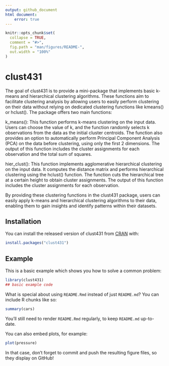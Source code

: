 ```yaml
---
output: github_document
html document:
    error: true
---
```


<!-- README.md is generated from README.Rmd. Please edit that file -->

```r
knitr::opts_chunk$set(
  collapse = TRUE,
  comment = "#>",
  fig.path = "man/figures/README-",
  out.width = "100%"
)
```

# clust431

<!-- badges: start -->
<!-- badges: end -->


The goal of clust431 is to provide a mini-package that implements basic k-means and hierarchical clustering algorithms. These functions aim to facilitate clustering analysis by allowing users to easily perform clustering on their data without relying on dedicated clustering functions like kmeans() or hclust(). The package offers two main functions:

k_means(): This function performs k-means clustering on the input data. Users can choose the value of k, and the function randomly selects k observations from the data as the initial cluster centroids. The function also provides an option to automatically perform Principal Component Analysis (PCA) on the data before clustering, using only the first 2 dimensions. The output of this function includes the cluster assignments for each observation and the total sum of squares.

hier_clust(): This function implements agglomerative hierarchical clustering on the input data. It computes the distance matrix and performs hierarchical clustering using the hclust() function. The function cuts the hierarchical tree at a certain height to obtain cluster assignments. The output of this function includes the cluster assignments for each observation.

By providing these clustering functions in the clust431 package, users can easily apply k-means and hierarchical clustering algorithms to their data, enabling them to gain insights and identify patterns within their datasets.

## Installation

You can install the released version of clust431 from [CRAN](https://CRAN.R-project.org) with:

``` r
install.packages("clust431")
```

## Example

This is a basic example which shows you how to solve a common problem:

```r
library(clust431)
## basic example code
```

What is special about using `README.Rmd` instead of just `README.md`? You can include R chunks like so:

```r
summary(cars)
```

You'll still need to render `README.Rmd` regularly, to keep `README.md` up-to-date.

You can also embed plots, for example:

```r
plot(pressure)
```

In that case, don't forget to commit and push the resulting figure files, so they display on GitHub!
